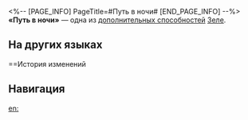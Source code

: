 <%-- [PAGE_INFO]
PageTitle=#Путь в ночи#
[END_PAGE_INFO] --%>
{{Навык Инфобокс
|Название         = Путь в ночи
|Изображение      = След Путь в ночи.png
|Персонаж         = Зеле
|Тип              = Доп. способность
|Возвышение       = 2
|Длительность     = 
|Описание         = Когда текущее НР персонажа ниже или равно 50%, его вероятность быть атакованным противниками снижается.
|Свойство1        = 
|Масштабирование1 = 
}}
'''«Путь в ночи»''' — одна из [[дополнительная способность|дополнительных способностей]] [[Зеле]].

==На других языках==
{{На других языках
|en   = Nightshade
|zhs  = 夜行
|zht  = 夜行
|ja   = {{Rubi|夜行|やこう}}
|ko   = 야행
|es   = Sombra nocturna
|fr   = Ombre dans la nuit
|ru   = Путь в ночи
|th   = Nightshade
|vi   = Hành Quân Trong Đêm
|de   = Nachtschatten
|id   = Nightshade
|pt   = Sombra Noturna
}}

==История изменений
{{История изменений|3.5}}

==Навигация==
{{Навык Навбокс|Зеле}}

[[en:]]